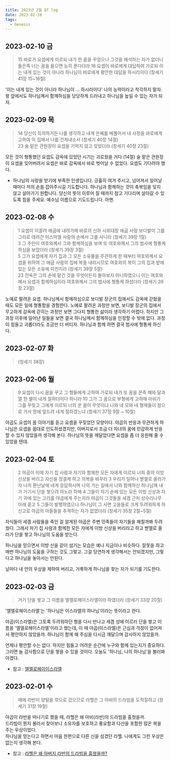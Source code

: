 ```yaml
---
title: 2023년 2월 QT log
date: 2023-02-10
tags:
  - Genesis
---
```



## 2023-02-10 금

> 15 바로가 요셉에게 이르되 내가 한 꿈을 꾸었으나 그것을 해석하는 자가 없더니 들은즉 너는 꿈을 들으면 능히 푼다더라 16 요셉이 바로에게 대답하여 가로되 이는 내게 있는 것이 아니라 하나님이 바로에게 평안한 대답을 하시리이다 (창세기 41장 15~16절)   

'이는 내게 있는 것이 아니라 하나님이 ... 하시리이다' 나의 능력이라고 착각하지 말자. 왕 앞에서도 하나님께서 함께하심을 당당하게 드러내고 하나님을 높일 수 있는 자가 되자.


## 2023-02-09 목

> 14 당신이 득의하거든 나를 생각하고 내게 은혜를 베풀어서 내 사정을 바로에게 고하여 이 집에서 나를 건져내소서 (창세기 40장 14절)   
> 23 술 맡은 관원장이 요셉을 기억지 않고 잊었더라 (창세기 40장 23절)

모든 것이 형통했던 요셉도 감옥에 있었던 시기는 괴로웠을 거다.(14절) 술 맡은 관원장이 요셉을 잊어버려서 요셉은 바로 감옥에서 바로 벗어날 수 없었다. 요셉도 기다려야 했다.

* 하나님의 사랑을 받기에 부족한 인생입니다. 긍휼히 여겨 주시고, 넘어져서 일어날 때마다 저의 손을 잡아주시길 기도합니다. 하나님과 함께하는 것이 축복임을 잊지 않고 살아가기 원합니다. 당신의 뜻이 이루어 질 때까지 참고 기다리며 살아갈 수 있도록 힘을 주세요. 예수님 이름으로 기도드립니다. 아멘.


## 2023-02-08 수

> 1 요셉이 이끌려 애굽에 내려가매 바로의 신하 시위대장 애굽 사람 보디발이 그를 그리로 데려간 이스마엘 사람의 손에서 그를 사니라 (창세기 39장 1절)   
> 3 그 주인이 여호와께서 그와 함께하심을 보며 또 여호와께서 그의 범사에 형통케 하심을 보았더라 (창세기 39장 3절)   
> 5 그가 요셉에게 자기 집과 그 모든 소유물을 주관하게 한 때부터 여호와께서 요셉을 위하여 그 애굽 사람의 집에 복을 내리시므로 여호와의 복이 그의 집과 밭에 있는 모든 소유에 미친지라 (창세기 39장 5절)   
> 23 전옥은 그의 손에 맡긴 것을 무엇이든지 돌아보지 아니하였으니 이는 여호와께서 요셉과 함께하심이라 여호와께서 그의 범사에 형통케 하셨더라 (창세기 39장 23절)    

노예로 팔려온 요셉. 하나님께서 함께하심으로 보디발 장군의 집에서도 감옥에 갇혔을 때도 모든 일에 형통함을 경험한다. 노예로 팔려온 과정만 보면, 보디발 장군의 집에서 무고하게 감옥에 갇히는 과정만 보면 그다지 형통한 삶이라 생각하기 어렵다. 하지만 그 과정 이후에 일어난 일들을 보면 결국 하나님께서 함께하심을 인정할 수 밖에 없다. 과정이 힘들고 괴롭더라도 조금만 더 버티자. 하나님과 함께 하면 결국 범사에 형통케 하신다.


## 2023-02-07 화

> (창세기 38장)   


## 2023-02-06 월

> 9 요셉이 다시 꿈을 꾸고 그 형들에게 고하여 가로되 내가 또 꿈을 꾼즉 해와 달과 열 한 별이 내게 절하더이다 하니라 10 그가 그 꿈으로 부형에게 고하매 아비가 그를 꾸짖고 그에게 이르되 너의 꾼 꿈이 무엇이냐 나와 네 모와 네 형제들이 참으로 가서 땅에 엎드려 네게 절하겠느냐 (창세기 37장 9절 ~ 10절)   

야곱도 요셉의 꿈 이야기를 듣고 요셈을 꾸짖었던 모양이다. 야곱의 반응과 무관하게 하나님은 요셉을 꿈대로 인도하셨겠지만, 아버지로서 조금 더 자녀의 꿈에 민감하게 반응할 수 있지 않았을까 생각해 본다. 하나님의 뜻을 깨달았다면 요셉을 좀 더 응원해 줄 수 있었을 텐데.    


## 2023-02-04 토

> 2 야곱이 이에 자기 집 사람과 자기와 함께한 모든 자에게 이르되 너희 중의 이방 신상을 버리고 자신을 정결케 하고 의복을 바꾸라 3 우리가 일어나 벧엘로 올라가자 나의 환난날에 내게 응답하시며 나의 가는 길에서 나와 함께하신 하나님께 내가 거기서 단을 쌓으려 하노라 하매 4 그들이 자기 손에 있는 모든 이방 신상과 자기 귀에 있는 고리를 야곱에게 주는지라 야곱이 그것들을 세겜 근처 상수리나무 아래 묻고 5 그들이 발행하였으나 하나님이 그 사면 고을들로 크게 두려워하게 하신고로 야곱의 아들들을 추격하는 자가 없었더라 (창세기 35장 2절~5절)   

자식들이 세겜 사람들을 죽인 걸 알게된 야곱은 주변 민족들이 자기들을 해칠까봐 두려웠다. 그래서 자기 집 사람과 함께한 모든 자에게 이방 신상을 버리라고 하고 벧엘로 올라가 단을 쌓고 하나님의 도움을 받는다.   

하나님을 믿으면서 이방 신을 같이 섬기는 모습은 예나 지금이나 비슷하다. 잘못을 하고 매번 하나님의 도움을 구하는 것도 그렇고. 그걸 당연하게 생각해서는 안되겠지만, 그렇다고 하나님을 놓아서는 안된다.   

날마다 내 안의 우상을 제하여 버리고, 거룩하게 하나님을 찾는 자가 되기를 기도한다.


## 2023-02-03 금

> 거기 단을 쌓고 그 이름을 엘엘로헤이스라엘이라 하였더라 (창세기 33장 20절)   

'엘엘로헤이스라엘'는 '하나님은 이스라엘의 하나님'이라는 뜻이라고 한다.   

야곱(이스라엘)은 그토록 두려워하던 형을 다시 만나고 세겜 성에 이르러 단을 쌓고 이름을 '엘엘로헤이스라엘'이라고 했는데, 이 때 야곱(이스라엘)은 근심과 걱정이 없어져서 평안하지 않았을까. 하나님이 함께 해 주심을 다시금 깨달으며 감사하지 않았을까.   

언제나 평안할 수는 없다. 하지만 힘들고 어려운 순간에 누구와 함께 있는지가 중요하다. 그러면 늘 감사함으로 단을 쌓을 수 있을 것이다. 오늘도 '하나님, 나의 하나님'을 불러봐야겠다.   

* 참고 : [엘엘로헤이이스라엘](http://www.duranno.com/bdictionary/result_vision_detail.asp?cts_id=15808)


## 2023-02-01 수

> 때에 라반이 양털을 깎으로 갔으므로 라헬은 그 아비의 드라빔을 도적질하고 (창세기 31장 19절)   

야곱이 라반을 떠나기로 했을 때, 라헬은 왜 아비(라반)의 드라빔을 훔쳤을까.   
드라빔이 뭔지 몰라서 찾아보니 소유자를 보호하고 풍요함과 다산을 포함한 많은 복을 주는 우상이었다.   
하나님을 믿는다고 하면서 마음 한편으로 다른 신을 섬겼던 라헬. 나에게도 그런 우상은 없는지 생각해 본다.   

* 참고 : [라헬은 왜 아버지 라반의 드라빔을 훔쳤을까?](https://blog.naver.com/PostView.naver?blogId=hkhrich&logNo=221201524601&parentCategoryNo=&categoryNo=8&viewDate=&isShowPopularPosts=true&from=search)


